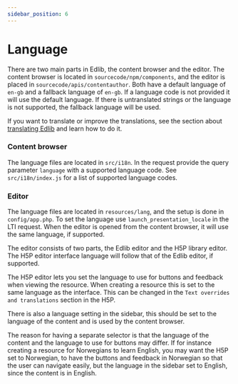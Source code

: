 ```yaml
---
sidebar_position: 6
---
```


# Language
There are two main parts in Edlib, the content browser and the editor. The content browser is located in
`sourcecode/npm/components`, and the editor is placed in `sourcecode/apis/contentauthor`.
Both have a default language of `en-gb` and a fallback language of `en-gb`. If a language code is not provided it will
use the default language. If there is untranslated strings or the language is not supported, the fallback language
will be used.

If you want to translate or improve the translations, see the section about [translating Edlib](./contributing/translation)
and learn how to do it.

### Content browser
The language files are located in `src/i18n`. In the request provide the query parameter `language` with a
supported language code. See `src/i18n/index.js` for a list of supported language codes.


### Editor
The language files are located in `resources/lang`, and the setup is done in `config/app.php`.
To set the language use `launch_presentation_locale` in the LTI request. When the editor is opened from the content
browser, it will use the same language, if supported.

The editor consists of two parts, the Edlib editor and the H5P library editor. The H5P editor interface language will
follow that of the Edlib editor, if supported.

The H5P editor lets you set the language to use for buttons and feedback when viewing the resource. When creating a
resource this is set to the same language as the interface. This can be changed in the `Text overrides and translations`
section in the H5P.

There is also a language setting in the sidebar, this should be set to the language of the content and is used by
the content browser.

The reason for having a separate selector is that the language of the content and the language to use for buttons may
differ. If for instance creating a resource for Norwegians to learn English, you may want the H5P set to Norwegian,
to have the buttons and feedback in Norwegian so that the user can navigate easily, but the language in the
sidebar set to English, since the content is in English.
